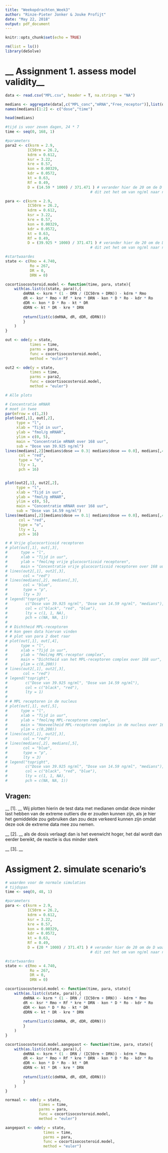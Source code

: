 ```yaml
---
title: "Weekopdrachten_Week3"
author: "Rinze-Pieter Jonker & Jouke Profijt"
date: "May 22, 2018"
output: pdf_document
---
```


```r
knitr::opts_chunk$set(echo = TRUE)
```

```r
rm(list = ls())
library(deSolve)
```

# __ Assignment 1. assess model validity__


```r
data <- read.csv("MPL.csv", header = T, na.strings = "NA")

medians <- aggregate(data[,c("MPL_conc","mRNA","Free_receptor")],list(data$dose,data$time), median, na.rm=T)
names(medians)[1:2] <- c("dose","time")

head(medians)

```

```r
#tijd is voor zeven dagen, 24 * 7
time <- seq(0, 168, 1)

#parameters
para2 <- c(ksrm = 2.9,
          IC50rm = 26.2,
          kdrm = 0.612,
          ksr = 3.22,
          kre = 0.57,
          kon = 0.00329,
          kdr = 0.0572,
          kt = 0.63,
          Rf = 0.49,
          D = (14.59 * 1000) / 371.471 ) # verander hier de 20 om de D waarde aan te passen
                                      # dit zet het om van ng/ml naar nmol/l

para <- c(ksrm = 2.9,
          IC50rm = 26.2,
          kdrm = 0.612,
          ksr = 3.22,
          kre = 0.57,
          kon = 0.00329,
          kdr = 0.0572,
          kt = 0.63,
          Rf = 0.49,
          D = (39.925 * 1000) / 371.471 ) # verander hier de 20 om de D waarde aan te passen
                                      # dit zet het om van ng/ml naar nmol/l

#startwaardes
state <- c(Rmo = 4.740, 
           Ro = 267,
           DR = 0,
           DRN = 0)

cocortisocosteroid.model <- function(time, para, state){
    with(as.list(c(state, para)),{
        dmRNA <- ksrm * (1 - DRN / (IC50rm + DRN)) - kdrm * Rmo
        dR <- ksr * Rmo + Rf * kre * DRN - kon * D * Ro - kdr * Ro
        dDR <- kon * D * Ro - kt * DR
        dDRN <- kt * DR - kre * DRN
        
        return(list(c(dmRNA, dR, dDR, dDRN)))
        }
    )
}

out <- ode(y = state,
           times = time,
           parms = para,
           func = cocortisocosteroid.model,
           method = "euler")

out2 <- ode(y = state,
           times = time,
           parms = para2,
           func = cocortisocosteroid.model,
           method = "euler")
```


```r
# Alle plots

# Concentratie mRNAR
# moet in twee
par(mfrow = c(1,2))
plot(out[,1], out[,2],
     type = "l", 
     xlab = "Tijd in uur",
     ylab = "fmol/g mRNAR",
     ylim = c(0, 5),
     main = "Concentratie mRNAR over 168 uur",
     sub = "Dose van 39.925 ng/ml")
lines(medians[,2][medians$dose == 0.3| medians$dose == 0.0], medians[,4][medians$dose == 0.3| medians$dose == 0.0],
      col = "red",
      type = "o",
      lty = 1,
      pch = 16)


plot(out2[,1], out2[,2],
     type = "l", 
     xlab = "Tijd in uur",
     ylab = "fmol/g mRNAR",
     ylim = c(0, 5),
     main = "Concentratie mRNAR over 168 uur",
     sub = "Dose van 14.59 ng/ml")
lines(medians[,2][medians$dose == 0.1| medians$dose == 0.0], medians[,4][medians$dose == 0.1| medians$dose == 0.0],
      col = "red",
      type = "o",
      lty = 1,
      pch = 16)

# # Vrije glucocorticoid receptoren
# plot(out[,1], out[,3], 
#      type = "l",
#      xlab = "Tijd in uur",
#      ylab = "fmol/mg vrije glucocorticoid receptoren",
#      main = "Concentratie vrije glucocorticoid receptoren over 168 uur")
# lines(out2[,1], out2[,3],
#       col = "red")
# lines(medians[,2], medians[,3],
#       col = "blue",
#       type = "p",
#       lty = 3)
# legend("topright",
#        c("Dose van 39.925 ng/ml", "Dose van 14.59 ng/ml", "medians"),
#        col = c("black", "red", "blue"),
#        lty = c(1, 1, NA),
#        pch = c(NA, NA, 1))
# 
# # Dichtheid MPL-receptoren
# # kon geen data hiervan vinden
# # plot van para 2 doet raar
# plot(out[,1], out[,4], 
#      type = "l",
#      xlab = "Tijd in uur",
#      ylab = "fmol/mg MPL-receptor complex",
#      main = "Dichtheid van het MPL-receptoren complex over 168 uur",
#      ylim = c(0,200))
# lines(out2[,1], out2[,3],
#       col = "red")
# legend("topright",
#        c("Dose van 39.925 ng/ml", "Dose van 14.59 ng/ml"),
#        col = c("black", "red"),
#        lty = 1)
# 
# # MPL receptoren in de nucleus
# plot(out[,1], out[,5], 
#      type = "l",
#      xlab = "Tijd in uur", 
#      ylab = "fmol/mg MPL-receptoren complex",
#      main = "Hoeveelheid MPL-receptoren complex in de nucleus over 168 uur",
#      ylim = c(0,200))
# lines(out2[,1], out2[,3],
#       col = "red")
# lines(medians[,2], medians[,5],
#       col = "blue",
#       type = "p",
#       lty = 3)
# legend("topright",
#        c("Dose van 39.925 ng/ml", "Dose van 14.59 ng/ml", "medians"),
#        col = c("black", "red", "blue"),
#        lty = c(1, 1, NA),
#        pch = c(NA, NA, 1))
```

## Vragen:
__ [1]. __
Wij plotten hierin de test data met medianen omdat deze minder last hebben van de extreme outliers die er zouden kunnen zijn, als je hier het gemiddelde zou gebruiken dan zou deze verkeerd kunnen zijn omdat deze ook de extreme data mee zou nemen.

__ [2]. __
als de dosis verlaagt dan is het evenwicht hoger, het dal wordt dan eerder bereikt, de reactie is dus minder sterk

__ [3]. __


\pagebreak


# __Assigment 2. simulate scenario’s__
```r
# waarden voor de normale simulaties
# tijdspan
time <- seq(0, 48, 1)

#parameters
para <- c(ksrm = 2.9,
          IC50rm = 26.2,
          kdrm = 0.612,
          ksr = 3.22,
          kre = 0.57,
          kon = 0.00329,
          kdr = 0.0572,
          kt = 0.63,
          Rf = 0.49,
          D = (20 * 1000) / 371.471 ) # verander hier de 20 om de D waarde aan te passen
                                      # dit zet het om van ng/ml naar nmol/l

#startwaardes
state <- c(Rmo = 4.740, 
           Ro = 267,
           DR = 0,
           DRN = 0)

cocortisocosteroid.model <- function(time, para, state){
    with(as.list(c(state, para)),{
        dmRNA <- ksrm * (1 - DRN / (IC50rm + DRN)) - kdrm * Rmo
        dR <- ksr * Rmo + Rf * kre * DRN - kon * D * Ro - kdr * Ro
        dDR <- kon * D * Ro - kt * DR
        dDRN <- kt * DR - kre * DRN
        
        return(list(c(dmRNA, dR, dDR, dDRN)))
        }
    )
}

cocortisocosteroid.model.aangepast <- function(time, para, state){
    with(as.list(c(state, para)),{
        dmRNA <- ksrm * (1 - DRN / (IC50rm + DRN)) - kdrm * Rmo
        dR <- ksr * Rmo + Rf * kre * DRN - kon * D * Ro - kdr * Ro
        dDR <- kon * D * Ro - kt * DR
        dDRN <- kt * DR - kre * DRN
        
        return(list(c(dmRNA, dR, dDR, dDRN)))
        }
    )
}

normaal <- ode(y = state,
               times = time,
               parms = para,
               func = cocortisocosteroid.model,
               method = "euler")

aangepast <- ode(y = state,
                 times = time,
                 parms = para,
                 func = cocortisocosteroid.model,
                 method = "euler")
```
